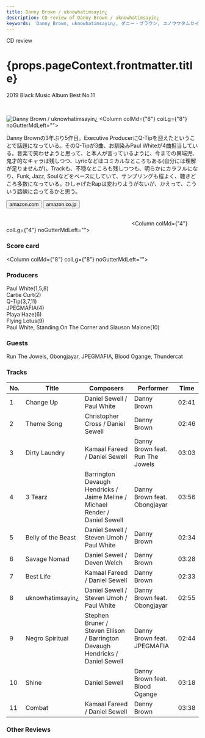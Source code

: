 ```yaml
---
title: Danny Brown / uknowhatimsayin¿ 
description: CD review of Danny Brown / uknowhatimsayin¿ 
keywords: 'Danny Brown, uknowhatimsayin¿, ダニー・ブラウン, ユノウワタムセイン¿, ユノウワタムセイン'
---
```





<p className="largeP">CD review</p>
<h1 className="h1--no--margin">{props.pageContext.frontmatter.title}</h1>
<p className="largeP"><Link to="/best50/2019/">2019 Black Music Album Best No.11</Link></p>

<br/>
<Row  className="image-card-group">
	<Column colMd={"4"} colLg={"4"} noGutterMdLeft="">
       <ImageCard>

![Danny Brown / uknowhatimsayin¿ ](../../images/cd/dannybrown4L.jpg) 
</ImageCard>
	</Column>
	<Column colMd={"8"} colLg={"8"} noGutterMdLeft="">
		<p>
			Danny Brownの3年ぶり5作目。Executive ProducerにQ-Tipを迎えたということで話題になっている。そのQ-Tipが3曲、お馴染みPaul Whiteが4曲担当している。音楽で笑わせようと思って、と本人が言っているように、今までの異端児、鬼才的なキャラは残しつつ、Lyricなどはコミカルなところもある(自分には理解が足りませんが)。Trackも、不穏なところも残しつつも、明らかにカラフルになり、Funk, Jazz, Soulなどをベースにしていて、サンプリングも程よく、聴きどころ多数になっている。ひしゃげたRapは変わりようがないが、かえって、こういう路線に合ってるかと思う。
		</p>
		<div>
	  <Button href="https://amzn.to/3eHNAI7" kind="primary" size="small" renderIcon={ArrowUpRight24}>
      amazon.com
    </Button>
    <Button href="https://amzn.to/3eGnXr7" kind="secondary" size="small" renderIcon={ArrowUpRight24}>
      amazon.co.jp
    </Button>
		</div>
		<a style="display:inline-block;overflow:hidden;background:url(https://linkmaker.itunes.apple.com/ja-jp/lockup.svg?releaseDate=2019-11-22&kind=album&bubble=apple_music&style=mono-black) no-repeat;width:180px;height:45px;" href="https://geo.music.apple.com/jp/album/uknowhatimsayin/1477589375?mt=1&app=music&ls=1&at=11lcug"></a>
		<a style="display:inline-block;overflow:hidden;background:url(https://linkmaker.itunes.apple.com/ja-jp/badge-lrg.svg?releaseDate=2019-11-22T00:00:00Z&kind=album&bubble=itunes_music) no-repeat;width:140px;height:45px;" href="https://geo.music.apple.com/jp/album/uknowhatimsayin/1477589375?app=itunes&at=11lcug"></a>
	</Column>
</Row>
<Row >
	<Column colMd={"4"} colLg={"4"} noGutterMdLeft="">
		<div>
    	<h3>Score card</h3>
			<SliderJS1 value="1" />
    	<SliderJS2 value="2" />
			<SliderJS3 value="2" />
    	<SliderJS4 value="9" />
		</div>
	</Column>
	<Column colMd={"8"} colLg={"8"} noGutterMdLeft="">
		<div>
			<h3>Producers</h3>
			<p>
				Paul White(1,5,8)
				<br/>Cartie Curt(2)
				<br/>Q-Tip(3,7,11)
				<br/>JPEGMAFIA(4)
				<br/>Playa Haze(6)
				<br/>Flying Lotus(9)
				<br/>Paul White, Standing On The Corner and Slauson Malone(10)
			</p>
			<h3>Guests</h3>
			<p>
				Run The Jowels, Obongjayar, JPEGMAFIA, Blood Ogange, Thundercat
			</p>
		</div>
	</Column>
</Row>

<h3>Tracks</h3>

| No. |	 Title             |	 Composers                                                                  | Performer                        |  Time |
| --- |	------------------ | ------------------------------------------------------------------------------ | -------------------------------- | ----- |
| 1	  |	Change Up          | Daniel Sewell / Paul White                                                    	| Danny Brown                      | 02:41 |
| 2	  |	Theme Song         | Christopher Cross / Daniel Sewell                                             	| Danny Brown                      | 02:46 |
| 3	  |	Dirty Laundry      | Kamaal Fareed / Daniel Sewell                                                 	| Danny Brown feat. Run The Jowels | 03:03 |
| 4	  |	3 Tearz            | Barrington Devaugh Hendricks / Jaime Meline / Michael Render / Daniel Sewell  	| Danny Brown feat. Obongjayar     | 03:56 |
| 5	  |	Belly of the Beast | Daniel Sewell / Steven Umoh / Paul White                                      	| Danny Brown                      | 02:34 |
| 6	  |	Savage Nomad       | Daniel Sewell / Deven Welch                                                   	| Danny Brown                      | 03:28 |
| 7	  |	Best Life          | Kamaal Fareed / Daniel Sewell                                                 	| Danny Brown                      | 02:33 |
| 8	  |	uknowhatimsayin¿   | Daniel Sewell / Steven Umoh / Paul White                                      	| Danny Brown feat. Obongjayar     | 02:55 |
| 9	  |	Negro Spiritual    | Stephen Bruner / Steven Ellison / Barrington Devaugh Hendricks / Daniel Sewell	| Danny Brown feat. JPEGMAFIA      | 02:44 |
| 10  |	Shine              | Daniel Sewell                                                                 	| Danny Brown feat. Blood Ogange   | 03:18 |
| 11  |	Combat             | Kamaal Fareed / Daniel Sewell                                                 	| Danny Brown                      | 03:38 | 

<h3>Other Reviews</h3>

<Row>
<Column colMd={3} colLg={3} noGutterMdLeft>
<Review1 />
</Column>
</Row>